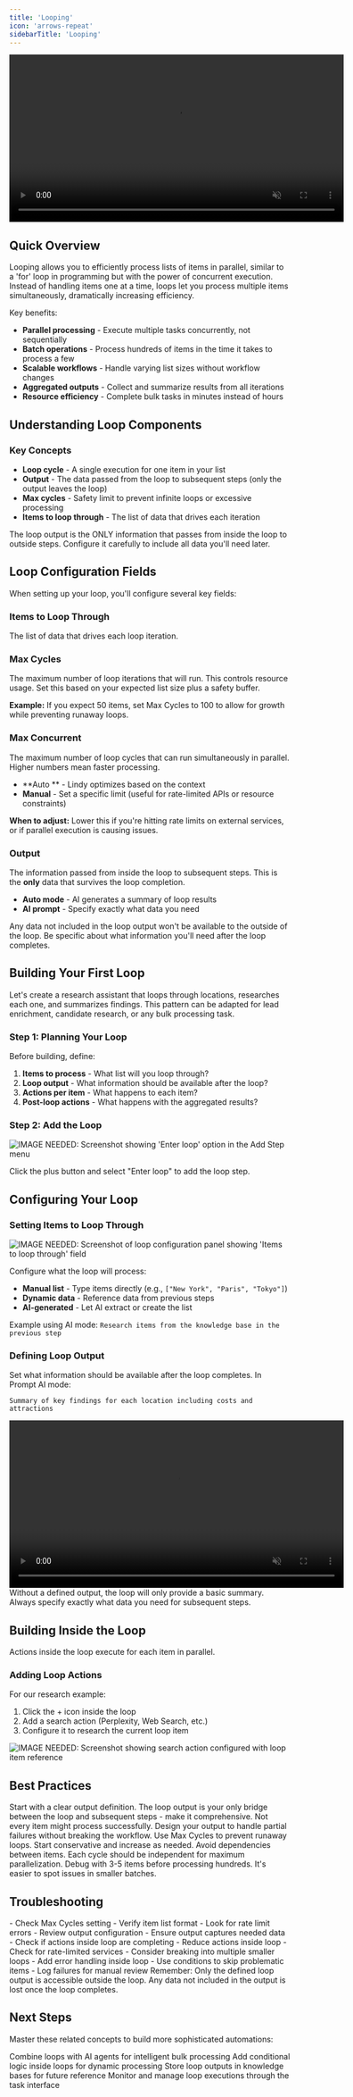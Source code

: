 ```yaml
---
title: 'Looping'
icon: 'arrows-repeat'
sidebarTitle: 'Looping'
---
```


<div style={{ display: 'flex', justifyContent: 'center', margin: '2rem 0' }}>
  <div className="video-card">
    <video
      src="https://lindy-docs-content.nyc3.digitaloceanspaces.com/Looping.mp4"
      width="600"
      autoPlay
      muted
      loop
      playsInline
      style={{ display: 'block', width: '100%', borderRadius: '16px' }}
    />
  </div>
</div>

## Quick Overview

Looping allows you to efficiently process lists of items in parallel, similar to a 'for' loop in programming but with the power of concurrent execution. Instead of handling items one at a time, loops let you process multiple items simultaneously, dramatically increasing efficiency.

Key benefits:
- **Parallel processing** - Execute multiple tasks concurrently, not sequentially
- **Batch operations** - Process hundreds of items in the time it takes to process a few
- **Scalable workflows** - Handle varying list sizes without workflow changes
- **Aggregated outputs** - Collect and summarize results from all iterations
- **Resource efficiency** - Complete bulk tasks in minutes instead of hours


## Understanding Loop Components

### Key Concepts

- **Loop cycle** - A single execution for one item in your list
- **Output** - The data passed from the loop to subsequent steps (only the output leaves the loop)
- **Max cycles** - Safety limit to prevent infinite loops or excessive processing
- **Items to loop through** - The list of data that drives each iteration

<Note>
The loop output is the ONLY information that passes from inside the loop to outside steps. Configure it carefully to include all data you'll need later.
</Note>

## Loop Configuration Fields

When setting up your loop, you'll configure several key fields:

### Items to Loop Through
The list of data that drives each loop iteration.

### Max Cycles
The maximum number of loop iterations that will run. This controls resource usage. Set this based on your expected list size plus a safety buffer.

**Example:** If you expect 50 items, set Max Cycles to 100 to allow for growth while preventing runaway loops.

### Max Concurrent
The maximum number of loop cycles that can run simultaneously in parallel. Higher numbers mean faster processing.

- **Auto ** - Lindy optimizes based on the context
- **Manual** - Set a specific limit (useful for rate-limited APIs or resource constraints)

**When to adjust:** Lower this if you're hitting rate limits on external services, or if parallel execution is causing issues.

### Output
The information passed from inside the loop to subsequent steps. This is the **only** data that survives the loop completion.

- **Auto mode** - AI generates a summary of loop results
- **AI prompt** - Specify exactly what data you need

<Warning>
Any data not included in the loop output won't be available to the outside of the loop. Be specific about what information you'll need after the loop completes.
</Warning>

## Building Your First Loop

Let's create a research assistant that loops through locations, researches each one, and summarizes findings. This pattern can be adapted for lead enrichment, candidate research, or any bulk processing task.

### Step 1: Planning Your Loop

Before building, define:
1. **Items to process** - What list will you loop through?
2. **Loop output** - What information should be available after the loop?
3. **Actions per item** - What happens to each item?
4. **Post-loop actions** - What happens with the aggregated results?

### Step 2: Add the Loop

<Frame>
  <img src="/lindy-brand-assets/add_step_enter_loop.png" alt="IMAGE NEEDED: Screenshot showing 'Enter loop' option in the Add Step menu" />
</Frame>

Click the plus button and select "Enter loop" to add the loop step.


## Configuring Your Loop

### Setting Items to Loop Through

<Frame>
  <img src="/lindy-brand-assets/loop-items-configuration.png" alt="IMAGE NEEDED: Screenshot of loop configuration panel showing 'Items to loop through' field" />
</Frame>

Configure what the loop will process:
- **Manual list** - Type items directly (e.g., `["New York", "Paris", "Tokyo"]`)
- **Dynamic data** - Reference data from previous steps
- **AI-generated** - Let AI extract or create the list

Example using AI mode: `Research items from the knowledge base in the previous step`

### Defining Loop Output

Set what information should be available after the loop completes. In Prompt AI mode:

```
Summary of key findings for each location including costs and attractions
```
<div style={{ display: 'flex', justifyContent: 'center', margin: '2rem 0' }}>
  <div className="video-card">
    <video
      src="/lindy-brand-assets/loop-output-configuration.mp4"
      width="600"
      autoPlay
      muted
      loop
      playsInline
      style={{ display: 'block', width: '100%', borderRadius: '16px' }}
    />
  </div>
</div>

<Tip>
Without a defined output, the loop will only provide a basic summary. Always specify exactly what data you need for subsequent steps.
</Tip>


## Building Inside the Loop

Actions inside the loop execute for each item in parallel.

### Adding Loop Actions

For our research example:
1. Click the + icon inside the loop
2. Add a search action (Perplexity, Web Search, etc.)
3. Configure it to research the current loop item

<Frame>
  <img src="/lindy-brand-assets/loop-search-configuration.png" alt="IMAGE NEEDED: Screenshot showing search action configured with loop item reference" />
</Frame>


## Best Practices

<AccordionGroup>
  <Accordion title="Design Efficient Loops">
    Start with a clear output definition. The loop output is your only bridge between the loop and subsequent steps - make it comprehensive.
  </Accordion>
  
  <Accordion title="Handle Errors Gracefully">
    Not every item might process successfully. Design your output to handle partial failures without breaking the workflow.
  </Accordion>
  
  <Accordion title="Set Reasonable Limits">
    Use Max Cycles to prevent runaway loops. Start conservative and increase as needed.
  </Accordion>
  
  <Accordion title="Optimize for Parallel">
    Avoid dependencies between items. Each cycle should be independent for maximum parallelization.
  </Accordion>

  <Accordion title="Test with Small Lists">
    Debug with 3-5 items before processing hundreds. It's easier to spot issues in smaller batches.
  </Accordion>
</AccordionGroup>


## Troubleshooting

<AccordionGroup>
  <Accordion title="Loop Not Processing All Items">
    - Check Max Cycles setting
    - Verify item list format
    - Look for rate limit errors
  </Accordion>
  
  <Accordion title="Missing Data After Loop">
    - Review output configuration
    - Ensure output captures needed data
    - Check if actions inside loop are completing
  </Accordion>
  
  <Accordion title="Slow Performance">
    - Reduce actions inside loop
    - Check for rate-limited services
    - Consider breaking into multiple smaller loops
  </Accordion>
  
  <Accordion title="Errors in Specific Items">
    - Add error handling inside loop
    - Use conditions to skip problematic items
    - Log failures for manual review
  </Accordion>
</AccordionGroup>

<Warning>
Remember: Only the defined loop output is accessible outside the loop. Any data not included in the output is lost once the loop completes.
</Warning>


## Next Steps

Master these related concepts to build more sophisticated automations:

<CardGroup cols={2}>
  <Card title="AI Agents" href="/fundamentals/lindy-101/ai-agents" icon="brain">
    Combine loops with AI agents for intelligent bulk processing
  </Card>
  <Card title="Conditions" href="/fundamentals/lindy-101/conditions" icon="code-branch">
    Add conditional logic inside loops for dynamic processing
  </Card>
  <Card title="Knowledge Base" href="/fundamentals/lindy-101/knowledge-base" icon="database">
    Store loop outputs in knowledge bases for future reference
  </Card>
  <Card title="Tasks" href="/fundamentals/lindy-101/tasks" icon="list-check">
    Monitor and manage loop executions through the task interface
  </Card>
</CardGroup>